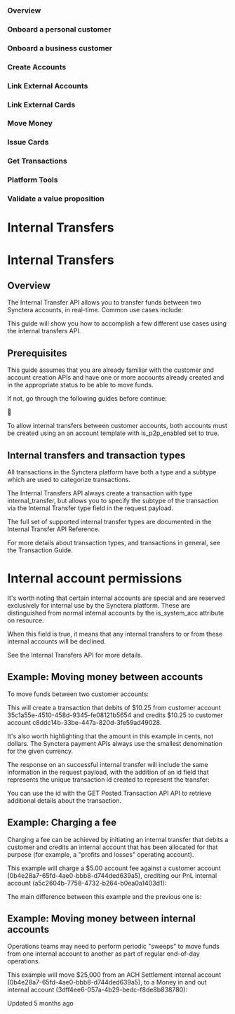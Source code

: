 ### Overview

### Onboard a personal customer

### Onboard a business customer

### Create Accounts

### Link External Accounts

### Link External Cards

### Move Money

### Issue Cards

### Get Transactions

### Platform Tools

### Validate a value proposition

# Internal Transfers

# Internal Transfers

## Overview

The Internal Transfer API allows you to transfer funds between two Synctera accounts, in real-time. Common use cases include:

This guide will show you how to accomplish a few different use cases using the internal transfers API.

## Prerequisites

This guide assumes that you are already familiar with the customer and account creation APIs and have one or more accounts already created and in the appropriate status to be able to move funds.

If not, go through the following guides before continue:

📘

To allow internal transfers between customer accounts, both accounts must be created using an an account template with is_p2p_enabled set to true.

## Internal transfers and transaction types

All transactions in the Synctera platform have both a type and a subtype which are used to categorize transactions.

The Internal Transfers API always create a transaction with type internal_transfer, but allows you to specify the subtype of the transaction via the Internal Transfer type field in the request payload.

The full set of supported internal transfer types are documented in the Internal Transfer API Reference.

For more details about transaction types, and transactions in general, see the Transaction Guide.

# Internal account permissions

It's worth noting that certain internal accounts are special and are reserved exclusively for internal use by the Synctera platform. These are distinguished from normal internal accounts by the is_system_acc attribute on resource.

When this field is true, it means that any internal transfers to or from these internal accounts will be declined.

See the Internal Transfers API for more details.

## Example: Moving money between accounts

To move funds between two customer accounts:

This will create a transaction that debits of $10.25 from customer account 35c1a55e-4510-458d-9345-fe08121b5654 and credits $10.25 to customer account
c8ddc14b-33be-447a-820d-3fe59ad49028.

It's also worth highlighting that the amount in this example in cents, not dollars. The Synctera payment APIs always use the smallest denomination for the given currency.

The response on an successful internal transfer will include the same information in the request payload, with the addition of an id field that represents the unique transaction id created to represent the transfer:

You can use the id with the GET Posted Transaction API API to retrieve additional details about the transaction.

## Example: Charging a fee

Charging a fee can be achieved by initiating an internal transfer that debits a customer and credits an internal account that has been allocated for that purpose (for example, a "profits and losses" operating account).

This example will charge a $5.00 account fee against a customer account (0b4e28a7-65fd-4ae0-bbb8-d744ded639a5), crediting our PnL internal account (a5c2604b-7758-4732-b264-b0ea0a1403d1):

The main difference between this example and the previous one is:

## Example: Moving money between internal accounts

Operations teams may need to perform periodic "sweeps" to move funds from one internal account to another as part of regular end-of-day operations.

This example will move $25,000 from an ACH Settlement internal account (0b4e28a7-65fd-4ae0-bbb8-d744ded639a5), to a Money in and out internal account (3dff4ee6-057a-4b29-bedc-f8de8b838780):

Updated 5 months ago 

